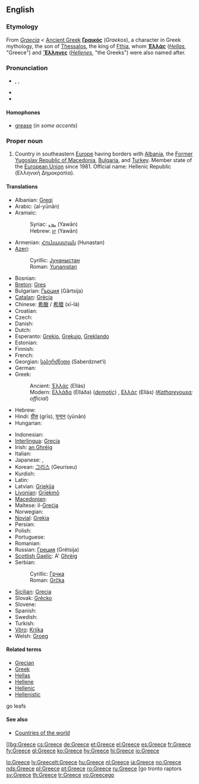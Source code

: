 {{wikipedia}}
==English==

===Etymology===
From {{etyl|la}} ''[[Graecia]]'' < [[Ancient Greek]] '''[[Γραικός]]''' (''Graekos''), a character in Greek mythology, the son of [[w:Thessalos|Thessalos]], the king of [[w:Fthia|Fthia]], whom '''[[Ἑλλάς]]''' (''[[Hellas]]'', "Greece") and '''[[Ἕλληνες]]''' (''[[Hellene]]s'', "the Greeks") were also named after.

===Pronunciation===
* {{enPR|grēs}}, {{IPA|/gɹiːs/}}, {{SAMPA|/gri:s/}}
* {{audio|en-us-Greece.ogg|Audio (US)}}
* {{rhymes|iːs}}

====Homophones====
* [[grease]] (''in some accents'')<!--some accents pronounce this word /gri:z/ for the verb-->

===Proper noun===
{{en-proper noun}}

# Country in southeastern [[Europe]] having borders with [[Albania]], the [[Former Yugoslav Republic of Macedonia]], [[Bulgaria]], and [[Turkey]]. Member state of the [[European Union]] since 1981. Official name: Hellenic Republic (Ελληνική Δημοκρατία).

====Translations====
{{trans-top|Country in Southeastern Europe}}
* Albanian: [[Greqi]]
* Arabic: {{Arab|[[اليونان]]}} (al-yūnān)
* Aramaic:
*: Syriac: [[ܝܘܢ]] (Yawān)
*: Hebrew: [[יון]] (Yawān)
* Armenian: [[Հունաստան]] (Hunastan)
* [[Azeri]]:
*: Cyrillic: [[Јунаныстан]]
*: Roman: [[Yunanıstan]]
* Bosnian: {{t-|bs|Grčka|f}}
* [[Breton]]: [[Gres]]
* Bulgarian: [[Гърция]] (Gǎrtsija) {{f}}
* [[Catalan]]: [[Grècia]]
* Chinese: [[希臘]] / [[希腊]] (xī-là)
* Croatian: {{t-|hr|Grčka|f}}
* Czech: {{t+|cs|Řecko}}
* Danish: {{t+|da|Grækenland}}
* Dutch: {{t+|nl|Griekenland}}
* Esperanto: [[Grekio]], [[Grekujo]], [[Greklando]]
* Estonian: {{t-|et|Kreeka}}
* Finnish: {{t+|fi|Kreikka}}
* French: {{t+|fr|Grèce|f}}
* Georgian: [[საბერძნეთი]] (Saberdznet‘i)
* German: {{t+|de|Griechenland|n}}
* Greek:
*: Ancient: [[Ἑλλάς]] (Ellás) {{f}}
*: Modern: [[Ελλάδα]] (Elláða) {{f}} (''[[demotic]]'') {{f}}, [[Ελλάς]] (Ellás) {{f}} (''[[Katharevousa]]; official'')
* Hebrew: {{he-translation|יוון|yaván}} {{f}}
* Hindi: [[ग्रीस]] (grīs), [[यूनान]] (yūnān)
* Hungarian: {{t+|hu|Görögország}}
{{trans-mid}}
* Indonesian: {{t-|id|Yunani|xs=Indonesian}}
* [[Interlingua]]: [[Grecia]]
* Irish: [[an Ghréig]] {{f}}
* Italian: {{t+|it|Grecia|f}}
* Japanese: {{t-|ja|ギリシャ|tr=Girisha|sc=Jpan}}, {{t+|ja|ギリシア|tr=Girishia|sc=Jpan}}
* Korean: [[그리스]] (Geuriseu)
* Kurdish: {{t-|ku|یونان|tr=Yunan|sc=ku-Arab}}
* Latin: {{t+|la|Graecia|f}}
* Latvian: [[Grieķija]] {{f}}
* [[Livonian]]: [[Grīekmō]]
* [[Macedonian]]: {{t|mk|Грција|f|tr=G'rcija|sc=Cyrl}}
* Maltese: il-[[Greċja]]
* Norwegian: {{t+|no|Hellas}}
* [[Novial]]: [[Grekia]]
* Persian: {{t+|fa|یونان|tr=Yunan|sc=fa-Arab|xs=Persian}}
* Polish: {{t+|pl|Grecja|f}}
* Portuguese: {{t+|pt|Grécia|f}}
* Romanian: {{t+|ro|Grecia|f}}
* Russian: [[Греция]] (Grétsija) {{f}}
* [[Scottish Gaelic]]: A' [[Grèig|Ghrèig]] {{f}}
* Serbian:
*: Cyrillic: [[Грчка]] {{f}}
*: Roman: [[Grčka#Serbian|Grčka]] {{f}}
* [[Sicilian]]: [[Grecia#Sicilian|Grecia]] {{f}}
* Slovak: [[Grécko]] {{n}}
* Slovene: {{t+|sl|Grčija|f}}
* Spanish: {{t+|es|Grecia|f}}
* Swedish: {{t+|sv|Grekland}}
* Turkish: {{t+|tr|Yunanistan}}
* [[Võro]]: [[Kriika]]
* Welsh: [[Groeg]] {{f}}
{{trans-bottom}}

====Related terms====
* [[Grecian]]
* [[Greek]]
* [[Hellas]]
* [[Hellene]]
* [[Hellenic]]
* [[Hellenistic]]
go leafs

====See also====
* [[Appendix:Countries of the world|Countries of the world]]



[[
[[bg:Greece]]
[[cs:Greece]]
[[de:Greece]]
[[et:Greece]]
[[el:Greece]]
[[es:Greece]]
[[fr:Greece]]
[[fy:Greece]]
[[gl:Greece]]
[[ko:Greece]]
[[hy:Greece]]
[[hi:Greece]]
[[io:Greece]]

[[lo:Greece]]
[[lv:Greece]][[lt:Greece]]
[[hu:Greece]]
[[nl:Greece]]
[[ja:Greece]]
[[no:Greece]]
[[nds:Greece]]
[[pl:Greece]]
[[pt:Greece]]
[[ro:Greece]]
[[ru:Greece]]
[go tronto raptors
[[sv:Greece]]
[[th:Greece]]
[[tr:Greece]]
[[vo:Greece]]go